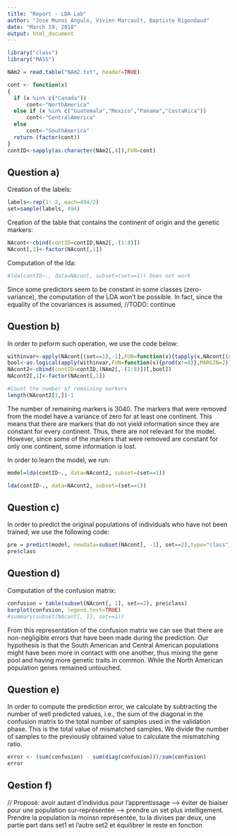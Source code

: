```yaml
---
title: "Report - LDA Lab"
author: "Jose Munoz Angulo, Vivien Marcault, Baptiste Rigondaud"
date: "March 19, 2018"
output: html_document
---
```


```r
library("class")
library("MASS")

NAm2 = read.table("NAm2.txt", header=TRUE)

cont <- function(x)
{
  if (x %in% c("Canada"))
      cont<-"NorthAmerica"
  else if (x %in% c("Guatemala","Mexico","Panama","CostaRica"))
      cont<-"CentralAmerica"
  else
      cont<-"SouthAmerica"
  return (factor(cont))
}
contID<-sapply(as.character(NAm2[,4]),FUN=cont)
```

## Question a)

Creation of the labels:

```r
labels<-rep(1: 2, each=494/2)
set=sample(labels, 494)
```

Creation of the table that contains the continent of origin and the genetic markers:

```r
NAcont<-cbind(contID=contID,NAm2[,-(1:8)])
NAcont[,1]<-factor(NAcont[,1])
```

Computation of the lda:

```r

#lda(contID~., data=NAcont, subset=(set==1)) Does not work
```

Since some predictors seem to be constant in some classes (zero-variance), the computation of the LDA won't be possible. In fact, since the equality of the covariances is assumed, //TODO: continue

## Question b)

In order to peform such operation, we use the code below:

```r
withinvar<-apply(NAcont[(set==1),-1],FUN=function(x){tapply(x,NAcont[(set==1),1],FUN=var)},MARGIN=2)
bool<-as.logical(apply(withinvar,FUN=function(x){prod(x!=0)},MARGIN=2))
NAcont2<-cbind(contID=contID,(NAm2[,-(1:8)])[,bool])
NAcont2[,1]<-factor(NAcont[,1])

#Count the number of remaining markers
length(NAcont2[1,])-1
```
The number of remaining markers is $3040$. The markers that were removed from the model have a variance of zero for at least one continent. This means that there are markers that do not yield information since they are constant for every continent. Thus, there are not relevant for the model. However, since some of the markers that were removed are constant for only one continent, some information is lost.

In order to learn the model, we run:
```r
model=lda(contID~., data=NAcont2, subset=(set==1))
```
```r
lda(contID~., data=NAcont2, subset=(set==1))
```

## Question c)

In order to predict the original populations of individuals who have not been trained, we use the following code:

```r
pre = predict(model, newdata=subset(NAcont[, -1], set==2),type="class")
pre$class
```

## Question d)

Computation of the confusion matrix:

```r
confusion = table(subset(NAcont[, 1], set==2), pre$class)
barplot(confusion, legend.text=TRUE)
#summary(subset(NAcont[, 1], set==1))
```

From this representation of the confusion matrix we can see that there are non-negligible errors that have been made during the prediction. Our hypothesis is that the South American and Central American populations might have been more in contact with one another, thus mixing the gene pool and having more genetic traits in common. While the North American population genes remained untouched.

## Question e)

In order to compute the prediction error, we calculate by subtracting the number
of well predicted values, i.e., the sum of the diagonal in the confusion matrix
to the total number of samples used in the validation phase. This is the total
value of mismatched samples. We divide the number of samples to the previously
obtained value to calculate the mismatching ratio.

```r
error <- (sum(confusion) - sum(diag(confusion)))/sum(confusion)
error
```

## Qestion f)

// Proposé: avoir autant d'individus pour l'apprentissage --> éviter de biaiser pour une population sur-représentée --> prendre un set plus intelligement. Prendre la population la moinsn représentée, tu la divises par deux, une partie part dans set1 et l'autre set2 et équilibrer le reste en fonction
